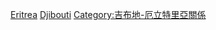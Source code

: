 [[Category:吉布地邊界|Eritrea]]
[[Category:厄立特里亞邊界|Djibouti]]
[[Category:吉布地-厄立特里亞關係|Category:吉布地-厄立特里亞關係]]